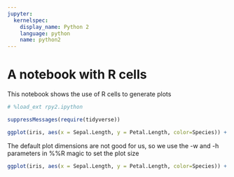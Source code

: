 ---
jupyter:
  kernelspec:
    display_name: Python 2
    language: python
    name: python2
---

# A notebook with R cells

This notebook shows the use of R cells to generate plots

```{python}
# %load_ext rpy2.ipython
```

```{r}
suppressMessages(require(tidyverse))
```

```{r}
ggplot(iris, aes(x = Sepal.Length, y = Petal.Length, color=Species)) + geom_point()
```

The default plot dimensions are not good for us, so we use the -w and -h parameters in %%R magic to set the plot size

```{r magic_args='-w 400 -h 240'}
ggplot(iris, aes(x = Sepal.Length, y = Petal.Length, color=Species)) + geom_point()
```
